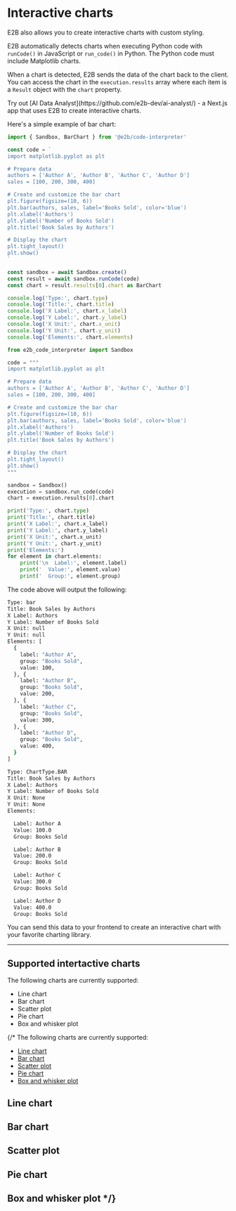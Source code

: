 # Interactive charts

E2B also allows you to create interactive charts with custom styling.

E2B automatically detects charts when executing Python code with `runCode()` in JavaScript or `run_code()` in Python. The Python code must include Matplotlib charts.

When a chart is detected, E2B sends the data of the chart back to the client. You can access the chart in the `execution.results` array where each item is a `Result` object with the `chart` property.

<Note>
Try out [AI Data Analyst](https://github.com/e2b-dev/ai-analyst/) - a Next.js app that uses E2B to create interactive charts.
</Note>

Here's a simple example of bar chart:
<CodeGroup>
```js
import { Sandbox, BarChart } from '@e2b/code-interpreter'

const code = `
import matplotlib.pyplot as plt

# Prepare data
authors = ['Author A', 'Author B', 'Author C', 'Author D']
sales = [100, 200, 300, 400]

# Create and customize the bar chart
plt.figure(figsize=(10, 6))
plt.bar(authors, sales, label='Books Sold', color='blue')
plt.xlabel('Authors')
plt.ylabel('Number of Books Sold')
plt.title('Book Sales by Authors')

# Display the chart
plt.tight_layout()
plt.show()
`

const sandbox = await Sandbox.create()
const result = await sandbox.runCode(code)
const chart = result.results[0].chart as BarChart

console.log('Type:', chart.type)
console.log('Title:', chart.title)
console.log('X Label:', chart.x_label)
console.log('Y Label:', chart.y_label)
console.log('X Unit:', chart.x_unit)
console.log('Y Unit:', chart.y_unit)
console.log('Elements:', chart.elements)
```
```python
from e2b_code_interpreter import Sandbox

code = """
import matplotlib.pyplot as plt

# Prepare data
authors = ['Author A', 'Author B', 'Author C', 'Author D']
sales = [100, 200, 300, 400]

# Create and customize the bar char
plt.figure(figsize=(10, 6))
plt.bar(authors, sales, label='Books Sold', color='blue')
plt.xlabel('Authors')
plt.ylabel('Number of Books Sold')
plt.title('Book Sales by Authors')

# Display the chart
plt.tight_layout()
plt.show()
"""

sandbox = Sandbox()
execution = sandbox.run_code(code)
chart = execution.results[0].chart

print('Type:', chart.type)
print('Title:', chart.title)
print('X Label:', chart.x_label)
print('Y Label:', chart.y_label)
print('X Unit:', chart.x_unit)
print('Y Unit:', chart.y_unit)
print('Elements:')
for element in chart.elements:
    print('\n  Label:', element.label)
    print('  Value:', element.value)
    print('  Group:', element.group)
```
</CodeGroup>


The code above will output the following:
<CodeGroup isTerminalCommand>
```bash {{ language: 'js' }}
Type: bar
Title: Book Sales by Authors
X Label: Authors
Y Label: Number of Books Sold
X Unit: null
Y Unit: null
Elements: [
  {
    label: "Author A",
    group: "Books Sold",
    value: 100,
  }, {
    label: "Author B",
    group: "Books Sold",
    value: 200,
  }, {
    label: "Author C",
    group: "Books Sold",
    value: 300,
  }, {
    label: "Author D",
    group: "Books Sold",
    value: 400,
  }
]
```
```bash {{ language: 'python' }}
Type: ChartType.BAR
Title: Book Sales by Authors
X Label: Authors
Y Label: Number of Books Sold
X Unit: None
Y Unit: None
Elements:

  Label: Author A
  Value: 100.0
  Group: Books Sold

  Label: Author B
  Value: 200.0
  Group: Books Sold

  Label: Author C
  Value: 300.0
  Group: Books Sold

  Label: Author D
  Value: 400.0
  Group: Books Sold
```
</CodeGroup>

You can send this data to your frontend to create an interactive chart with your favorite charting library.

---

## Supported intertactive charts
The following charts are currently supported:
- Line chart
- Bar chart
- Scatter plot
- Pie chart
- Box and whisker plot


{/* The following charts are currently supported:
- [Line chart](#line-chart)
- [Bar chart](#bar-chart)
- [Scatter plot](#scatter-plot)
- [Pie chart](#pie-chart)
- [Box and whisker plot](#box-and-whisker-plot)


## Line chart

## Bar chart

## Scatter plot

## Pie chart

## Box and whisker plot */}